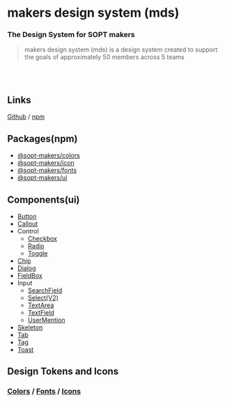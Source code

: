 
<Meta title='Introduction' />

# makers design system (mds)

### The Design System for SOPT makers

> makers design system (mds) is a design system created to support the goals of approximately 50 members across 5 teams

<br />
<br />

## Links

[Github](https://github.com/sopt-makers/makers-design-system) / [npm](https://www.npmjs.com/search?q=%40sopt-makers)

## Packages(npm)

- [@sopt-makers/colors](https://www.npmjs.com/package/@sopt-makers/colors)
- [@sopt-makers/icon](https://www.npmjs.com/package/@sopt-makers/icons)
- [@sopt-makers/fonts](https://www.npmjs.com/package/@sopt-makers/fonts)
- [@sopt-makers/ui](https://www.npmjs.com/package/@sopt-makers/ui)

## Components(ui)

- [Button](https://main--6571c88390d085ed7efcce84.chromatic.com/?path=/docs/components-button--docs)
- [Callout](https://main--6571c88390d085ed7efcce84.chromatic.com/?path=/docs/components-button--docs)
- Control
  - [Checkbox](https://main--6571c88390d085ed7efcce84.chromatic.com/?path=/docs/components-control-checkbox--docs)
  - [Radio](https://main--6571c88390d085ed7efcce84.chromatic.com/?path=/docs/components-control-radio--docs)
  - [Toggle](https://main--6571c88390d085ed7efcce84.chromatic.com/?path=/docs/components-control-toggle--docs)
- [Chip](https://main--6571c88390d085ed7efcce84.chromatic.com/?path=/docs/components-chip--docs)
- [Dialog](https://main--6571c88390d085ed7efcce84.chromatic.com/?path=/docs/components-dialog--docs)
- [FieldBox](https://main--6571c88390d085ed7efcce84.chromatic.com/?path=/docs/components-fieldbox--docs)
- Input
  - [SearchField](https://main--6571c88390d085ed7efcce84.chromatic.com/?path=/docs/components-input-searchfield--docs)
  - [Select(V2)](https://main--6571c88390d085ed7efcce84.chromatic.com/?path=/docs/components-input-selectv2-withtriggercontent--docs)
  - [TextArea](https://main--6571c88390d085ed7efcce84.chromatic.com/?path=/docs/components-input-textarea--docs)
  - [TextField](https://main--6571c88390d085ed7efcce84.chromatic.com/?path=/docs/components-input-textfield--docs)
  - [UserMention](https://main--6571c88390d085ed7efcce84.chromatic.com/?path=/docs/components-input-usermention--docs)
- [Skeleton](https://main--6571c88390d085ed7efcce84.chromatic.com/?path=/docs/components-skeleton--docs)
- [Tab](https://main--6571c88390d085ed7efcce84.chromatic.com/?path=/docs/components-tab--docs)
- [Tag](https://main--6571c88390d085ed7efcce84.chromatic.com/?path=/docs/components-tag--docs)
- [Toast](https://main--6571c88390d085ed7efcce84.chromatic.com/?path=/docs/components-toast--docs)

## Design Tokens and Icons

### [Colors](https://main--6571c88390d085ed7efcce84.chromatic.com/?path=/story/colors-colors--default) / [Fonts](https://main--6571c88390d085ed7efcce84.chromatic.com/?path=/story/fonts-fonts--default) / [Icons](https://main--6571c88390d085ed7efcce84.chromatic.com/?path=/story/icons-icons--default)

<style></style>
